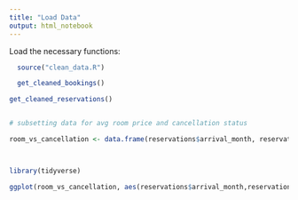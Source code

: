```yaml
---
title: "Load Data"
output: html_notebook
---
```


Load the necessary functions:
```r
  source("clean_data.R")
```

```r
  get_cleaned_bookings()
```



```r

get_cleaned_reservations()


# subsetting data for avg room price and cancellation status

room_vs_cancellation <- data.frame(reservations$arrival_month, reservations$booking_status, reservations$avg_price_per_room)



library(tidyverse)

ggplot(room_vs_cancellation, aes(reservations$arrival_month,reservations$avg_price_per_room, fill = reservations$booking_status)) + geom_bar(position = "stack", stat = "identity") 



```
